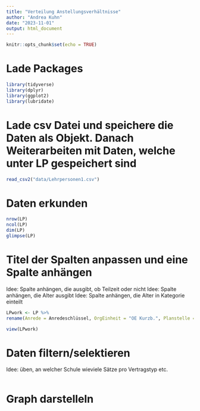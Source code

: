 ```yaml
---
title: "Verteilung Anstellungsverhältnisse"
author: "Andrea Kuhn"
date: "2023-11-01"
output: html_document
---
```


```r
knitr::opts_chunk$set(echo = TRUE)
```

# Lade Packages

```r
library(tidyverse)
library(dplyr)
library(ggplot2)
library(lubridate)

```

# Lade csv Datei und speichere die Daten als Objekt. Danach Weiterarbeiten mit Daten, welche unter LP gespeichert sind

```r

read_csv2("data/Lehrpersonen1.csv")

```
# Daten erkunden

```r
nrow(LP)
ncol(LP)
dim(LP)
glimpse(LP)
```

# Titel der Spalten anpassen und eine Spalte anhängen
Idee: Spalte anhängen, die ausgibt, ob Teilzeit oder nicht
Idee: Spalte anhängen, die Alter ausgibt
Idee: Spalte anhängen, die Alter in Kategorie einteilt

```r
LPwork <- LP %>% 
rename(Anrede = Anredeschlüssel, OrgEinheit = "OE Kurzb.", Planstelle = "Planst. Kurzb.", Kategorie = "Pers.Kategorie", Anst ="Ans.", Stelle = "St. Kurzb.", Typ = "GB/WB", Art = "LB/obA/mbA", MK = MAKrs)

view(LPwork)
```


# Daten filtern/selektieren
Idee: üben, an welcher Schule wieviele Sätze pro Vertragstyp etc.

```r



  ```

# Graph darstelleln

